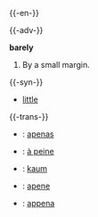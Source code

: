 {{-en-}}

{{-adv-}}

'''barely'''

# By a small margin.

{{-syn-}}

* [[little]]

{{-trans-}}

* {{es}} : [[apenas]]
* {{fr}} : [[à peine]]
* {{de}} : [[kaum]]
* {{io}} : [[apene]]
* {{it}} : [[appena]]